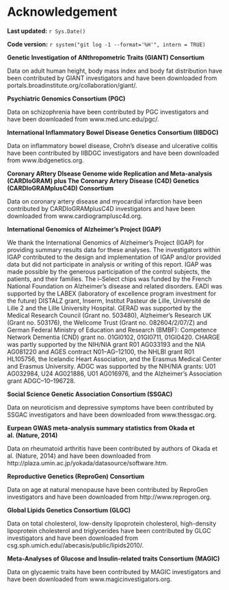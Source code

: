 # Acknowledgement

**Last updated:** `r Sys.Date()`

**Code version:** `r system("git log -1 --format='%H'", intern = TRUE)`

**Genetic Investigation of ANthropometric Traits (GIANT) Consortium**<br>

Data on adult human height, body mass index and body fat distribution have been contributed by GIANT investigators and have been downloaded from portals.broadinstitute.org/collaboration/giant/.

**Psychiatric Genomics Consortium (PGC)**<br>

Data on schizophrenia have been contributed by PGC investigators and have been downloaded from www.med.unc.edu/pgc/.

**International Inflammatory Bowel Disease Genetics Consortium (IIBDGC)**<br>

Data on inflammatory bowel disease, Crohn's disease and ulcerative colitis have been contributed by IIBDGC investigators and have been downloaded from www.ibdgenetics.org.


**Coronary ARtery DIsease Genome wide Replication and Meta-analysis (CARDIoGRAM) plus The Coronary Artery Disease (C4D) Genetics (CARDIoGRAMplusC4D) Consortium**<br>

Data on coronary artery disease and myocardial infarction have been contributed by CARDIoGRAMplusC4D investigators and have been downloaded from www.cardiogramplusc4d.org.

**International Genomics of Alzheimer's Project (IGAP)**<br>

We thank the International Genomics of Alzheimer's Project (IGAP) for providing summary results data for these analyses. The investigators within IGAP contributed to the design and implementation of IGAP and/or provided data but did not participate in analysis or writing of this report. IGAP was made possible by the generous participation of the control subjects, the patients, and their families. The i–Select chips was funded by the French National Foundation on Alzheimer's disease and related disorders. EADI was supported by the LABEX (laboratory of excellence program investment for the future) DISTALZ grant, Inserm, Institut Pasteur de Lille, Université de Lille 2 and the Lille University Hospital. GERAD was supported by the Medical Research Council (Grant no. 503480), Alzheimer's Research UK (Grant no. 503176), the Wellcome Trust (Grant no. 082604/2/07/Z) and German Federal Ministry of Education and Research (BMBF): Competence Network Dementia (CND) grant no. 01GI0102, 01GI0711, 01GI0420. CHARGE was partly supported by the NIH/NIA grant R01 AG033193 and the NIA AG081220 and AGES contract N01–AG–12100, the NHLBI grant R01 HL105756, the Icelandic Heart Association, and the Erasmus Medical Center and Erasmus University. ADGC was supported by the NIH/NIA grants: U01 AG032984, U24 AG021886, U01 AG016976, and the Alzheimer's Association grant ADGC–10–196728.

**Social Science Genetic Association Consortium (SSGAC)**<br>

Data on neuroticism and depressive symptoms have been contributed by SSGAC investigators and have been downloaded from www.thessgac.org.

**Eurpean GWAS meta-analysis summary statistics from Okada et al. (Nature, 2014)**<br>

Data on rheumatoid arthritis have been contributed by authors of Okada et al. (Nature, 2014) and have been downloaded from http://plaza.umin.ac.jp/yokada/datasource/software.htm.

**Reproductive Genetics (ReproGen) Consortium**<br>

Data on age at natural menopause have been contributed by ReproGen investigators and have been downloaded from http://www.reprogen.org.

**Global Lipids Genetics Consortium (GLGC)**<br>

Data on total cholesterol, low-density lipoprotein cholesterol, high-density lipoprotein cholesterol and triglycerides have been contributed by GLGC investigators and have been downloaded from csg.sph.umich.edu//abecasis/public/lipids2010/.

**Meta-Analyses of Glucose and Insulin-related traits Consortium (MAGIC)**<br>

Data on glycaemic traits have been contributed by MAGIC investigators and have been downloaded from www.magicinvestigators.org.


